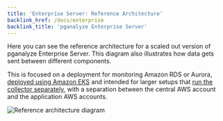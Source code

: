 ```yaml
---
title: 'Enterprise Server: Reference Architecture'
backlink_href: /docs/enterprise
backlink_title: 'pganalyze Enterprise Server'
---
```


Here you can see the reference architecture for a scaled out version of pganalyze Enterprise Server. This diagram also illustrates how data gets sent between different components.

This is focused on a deployment for monitoring Amazon RDS or Aurora, [deployed using Amazon EKS](/docs/enterprise/setup/kubernetes_amazon_eks) and intended for larger setups that [run the collector separately](/docs/enterprise/setup/separate-collector-install), with a separation between the central AWS account and the application AWS accounts.

![Reference architecture diagram](architecture.svg)
